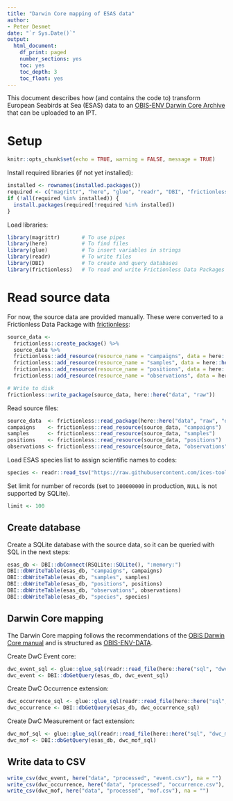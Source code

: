 ```yaml
---
title: "Darwin Core mapping of ESAS data"
author:
- Peter Desmet
date: "`r Sys.Date()`"
output:
  html_document:
    df_print: paged
    number_sections: yes
    toc: yes
    toc_depth: 3
    toc_float: yes
---
```


This document describes how (and contains the code to) transform European Seabirds at Sea (ESAS) data to an [OBIS-ENV Darwin Core Archive](https://obis.org/manual/dataformat/#obis-env-data) that can be uploaded to an IPT.

# Setup 

```r
knitr::opts_chunk$set(echo = TRUE, warning = FALSE, message = TRUE)
```

Install required libraries (if not yet installed):

```r
installed <- rownames(installed.packages())
required <- c("magrittr", "here", "glue", "readr", "DBI", "frictionless")
if (!all(required %in% installed)) {
  install.packages(required[!required %in% installed])
}
```

Load libraries:

```r
library(magrittr)       # To use pipes
library(here)           # To find files
library(glue)           # To insert variables in strings
library(readr)          # To write files
library(DBI)            # To create and query databases
library(frictionless)   # To read and write Frictionless Data Packages
```

# Read source data

For now, the source data are provided manually. These were converted to a Frictionless Data Package with [frictionless](https://docs.ropensci.org/frictionless):

```r
source_data <-
  frictionless::create_package() %>%
  source_data %>%
  frictionless::add_resource(resource_name = "campaigns", data = here::here("data", "raw", "CAMPAIGNS_BE_ICES_2022.csv"), schema = "https://raw.githubusercontent.com/ices-tools-dev/esas/main/_data/table-schemas/campaign.yaml") %>%
  frictionless::add_resource(resource_name = "samples", data = here::here("data", "raw", "SAMPLES_BE_ICES_2022.csv"), schema = "https://raw.githubusercontent.com/ices-tools-dev/esas/main/_data/table-schemas/sample.yaml") %>%
  frictionless::add_resource(resource_name = "positions", data = here::here("data", "raw", "POSITIONS_BE_ICES_2022.csv"), schema = "https://raw.githubusercontent.com/ices-tools-dev/esas/main/_data/table-schemas/position.yaml") %>%
  frictionless::add_resource(resource_name = "observations", data = here::here("data", "raw", "OBSERVATIONS_BE_ICES_2022.csv"), schema = "https://raw.githubusercontent.com/ices-tools-dev/esas/main/_data/table-schemas/observation.yaml")

# Write to disk
frictionless::write_package(source_data, here::here("data", "raw"))
```

Read source files:

```r
source_data  <- frictionless::read_package(here::here("data", "raw", "datapackage.json"))
campaigns    <- frictionless::read_resource(source_data, "campaigns")
samples      <- frictionless::read_resource(source_data, "samples")
positions    <- frictionless::read_resource(source_data, "positions")
observations <- frictionless::read_resource(source_data, "observations")
```

Load ESAS species list to assign scientific names to codes:

```r
species <- readr::read_tsv("https://raw.githubusercontent.com/ices-tools-dev/esas/main/_data/vocabularies/species.tsv", col_types = "iccicicc")
```

Set limit for number of records (set to `100000000` in production, `NULL` is not supported by SQLite).

```r
limit <- 100
```

## Create database

Create a SQLite database with the source data, so it can be queried with SQL in the next steps:

```r
esas_db <- DBI::dbConnect(RSQLite::SQLite(), ":memory:")
DBI::dbWriteTable(esas_db, "campaigns", campaigns)
DBI::dbWriteTable(esas_db, "samples", samples)
DBI::dbWriteTable(esas_db, "positions", positions)
DBI::dbWriteTable(esas_db, "observations", observations)
DBI::dbWriteTable(esas_db, "species", species)
```

## Darwin Core mapping

The Darwin Core mapping follows the recommendations of the [OBIS Darwin Core manual](https://obis.org/manual/darwincore/) and is structured as [OBIS-ENV-DATA](https://obis.org/manual/dataformat/#obis-env-data).

Create DwC Event core:

```r
dwc_event_sql <- glue::glue_sql(readr::read_file(here::here("sql", "dwc_event.sql")), .con = esas_db)
dwc_event <- DBI::dbGetQuery(esas_db, dwc_event_sql)
```

Create DwC Occurrence extension:

```r
dwc_occurrence_sql <- glue::glue_sql(readr::read_file(here::here("sql", "dwc_occurrence.sql")), .con = esas_db)
dwc_occurrence <- DBI::dbGetQuery(esas_db, dwc_occurrence_sql)
```

Create DwC Measurement or fact extension:

```r
dwc_mof_sql <- glue::glue_sql(readr::read_file(here::here("sql", "dwc_mof.sql")), .con = esas_db)
dwc_mof <- DBI::dbGetQuery(esas_db, dwc_mof_sql)
```

## Write data to CSV

```r
write_csv(dwc_event, here("data", "processed", "event.csv"), na = "")
write_csv(dwc_occurrence, here("data", "processed", "occurrence.csv"), na = "")
write_csv(dwc_mof, here("data", "processed", "mof.csv"), na = "")
```
